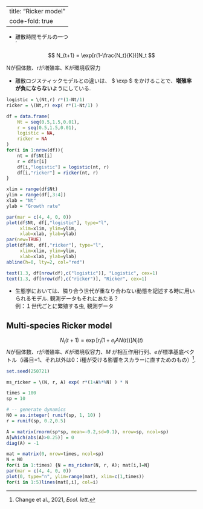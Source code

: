 ```{=html}
<script type="text/javascript" async src="https://cdnjs.cloudflare.com/ajax/libs/mathjax/3.2.2/es5/tex-mml-chtml.min.js">
</script>
```

```{=html}
<script type="text/x-mathjax-config">
 MathJax.Hub.Config({
 tex2jax: {
 inlineMath: [['$', '$'] ],
 displayMath: [ ['$$','$$'], ["\\[","\\]"] ]
 }
 });
</script>
```

---
title: "Ricker model"
code-fold: true
---

-   離散時間モデルの一つ\
    ´

$$ N_{t+1} = \exp[r(1-\frac{N_t}{K})]N_t $$

Nが個体数、rが増殖率、Kが環境収容力

-   離散ロジスティックモデルとの違いは、 \$ \\exp \$ をかけることで、**増殖率が負にならない**ようにしている.

```r
logistic = \(Nt,r) r*(1-Nt/1)
ricker = \(Nt,r) exp( r*(1-Nt/1) )

df = data.frame(
    Nt = seq(0.5,1.5,0.01),
    r = seq(0.5,1.5,0.01),
    logistic = NA,
    ricker = NA
)
for(i in 1:nrow(df)){
    nt = df$Nt[i]
    r = df$r[i]
    df[i,"logistic"] = logistic(nt, r)
    df[i,"ricker"] = ricker(nt, r)
}

```

```r

xlim = range(df$Nt)
ylim = range(df[,3:4])
xlab = "Nt"
ylab = "Growth rate"

par(mar = c(4, 4, 0, 0)) 
plot(df$Nt, df[,"logistic"], type="l", 
     xlim=xlim, ylim=ylim,
     xlab=xlab, ylab=ylab)
par(new=TRUE)
plot(df$Nt, df[,"ricker"], type="l", 
     xlim=xlim, ylim=ylim,
     xlab=xlab, ylab=ylab)
abline(h=0, lty=2, col="red")

text(1.3, df[nrow(df),c("logistic")], "Logistic", cex=1)
text(1.3, df[nrow(df),c("ricker")], "Ricker", cex=1)
```

-   生態学においては、隣り合う世代が重なり合わない動態を記述する時に用いられるモデル. 観測データもそれにあたる？\
    例：１世代ごとに繁殖する虫, 観測データ

## Multi-species Ricker model

$$ N_{i}(t+1) = \exp[r_i(1+e_iAN(t))]N_i(t) $$ *N*が個体数、*r*が増殖率、*K*が環境収容力、*M* が相互作用行列、*e*が標準基底ベクトル（i番目=1、それ以外は0：i種が受ける影響をスカラーに直すためのもの）[^1].

[^1]: Change et al., 2021, *Ecol. lett.*

```r
set.seed(250721)

ms_ricker = \(N, r, A) exp( r*(1+A%*%N) ) * N

times = 100
sp = 10

# -- generate dynamics
N0 = as.integer( runif(sp, 1, 10) )
r = runif(sp, 0.2,0.5)

A = matrix(rnorm(sp*sp, mean=-0.2,sd=0.1), nrow=sp, ncol=sp)
A[which(abs(A)>0.25)] = 0
diag(A) = -1

mat = matrix(0, nrow=times, ncol=sp)
N = N0
for(i in 1:times) {N = ms_ricker(N, r, A); mat[i,]=N}
par(mar = c(4, 4, 0, 0)) 
plot(0, type="n", ylim=range(mat), xlim=c(1,times))
for(i in 1:5)lines(mat[,i], col=i)
```